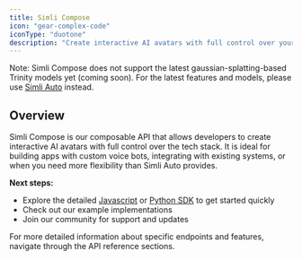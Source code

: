```yaml
---
title: Simli Compose
icon: "gear-complex-code"
iconType: "duotone"
description: "Create interactive AI avatars with full control over your AI stack"
---
```

Note: Simli Compose does not support the latest gaussian-splatting-based Trinity models yet (coming soon). For the latest features and models, please use [Simli Auto](/api-reference/simli-auto) instead. 
## Overview

Simli Compose is our composable API that allows developers to create interactive AI avatars with full control over the tech stack. It is ideal for building apps with custom voice bots, integrating with existing systems, or when you need more flexibility than Simli Auto provides.


**Next steps:** 
- Explore the detailed [Javascript](/api-reference/javascript) or [Python SDK](/api-reference/python) to get started quickly
- Check out our example implementations
- Join our community for support and updates

For more detailed information about specific endpoints and features, navigate through the API reference sections.